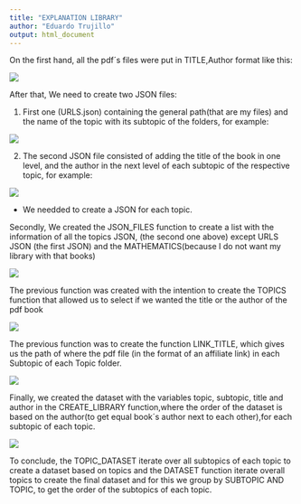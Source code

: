 ```yaml
---
title: "EXPLANATION LIBRARY"
author: "Eduardo Trujillo"
output: html_document
---
```


On the first hand, all the pdf´s files were put in TITLE,Author format like this:

![](IMAGES/FILES.png)

After that, We need to create two JSON files:

1. First one (URLS.json) containing the general path(that are my files) and the name of the topic with its subtopic of the folders, for example:

![](IMAGES/GENERALPATH.png)

 2. The second JSON file consisted of adding the title of the book in one level, and the author in the next level of each subtopic of the respective topic, for example:
 
![](IMAGES/INFORMATION.png)

- We needded to create a JSON for each topic.

Secondly, We created the JSON_FILES function to create a list with the information of all the topics JSON, (the second one above) except URLS JSON (the first JSON) and the MATHEMATICS(because I do not want my library with that books) 

![](IMAGES/JSON_FILES.png)

The previous function was created with the intention to create the TOPICS function that allowed us to select if we wanted the title or the author of the pdf book

![](IMAGES/TOPICS.png)

The previous function was to create the function LINK_TITLE, which gives us the path of where the pdf file (in the format of an affiliate link) in each Subtopic of each Topic folder. 

![](IMAGES/LINK_TITLE.png)

Finally, we created the dataset with the variables topic, subtopic, title and author in the CREATE_LIBRARY function,where the order of the dataset is based on the author(to get equal book´s author next to each other),for each subtopic of each topic.

![](IMAGES/CREATE_LIBRARY.png)

To conclude, the TOPIC_DATASET iterate over all subtopics of each topic to create a dataset based on topics and the DATASET function iterate overall topics to create the final dataset and for this we group by SUBTOPIC AND TOPIC, to get the order of the subtopics of each topic.




